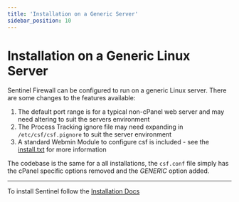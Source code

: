 ```yaml
---
title: 'Installation on a Generic Server'
sidebar_position: 10
---
```


# Installation on a Generic Linux Server

Sentinel Firewall can be configured to run on a generic Linux server. There are some changes to the features available:

1. The default port range is for a typical non-cPanel web server and may need altering to suit the servers environment
2. The Process Tracking ignore file may need expanding in `/etc/csf/csf.pignore` to suit the server environment
3. A standard Webmin Module to configure csf is included - see the [install.txt](https://raw.githubusercontent.com/sentinelfirewall/sentinel/refs/heads/main/csf/install.txt) for more information

The codebase is the same for a all installations, the `csf.conf` file simply has the cPanel specific options removed and the *GENERIC* option added.

---

To install Sentinel follow the [Installation Docs](/docs/installation/)
